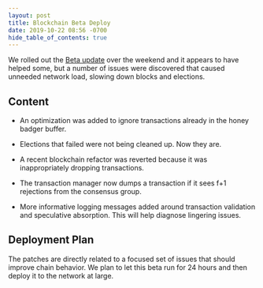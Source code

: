 ```yaml
---
layout: post
title: Blockchain Beta Deploy
date: 2019-10-22 08:56 -0700
hide_table_of_contents: true
---
```


We rolled out the [Beta update](https://docs.helium.com/blog/2019/10/10/beta-deploy) over the
weekend and it appears to have helped some, but a number of issues were discovered that caused
unneeded network load, slowing down blocks and elections.

<!--truncate-->

## Content

- An optimization was added to ignore transactions already in the honey badger buffer.

- Elections that failed were not being cleaned up. Now they are.

- A recent blockchain refactor was reverted because it was inappropriately dropping transactions.

- The transaction manager now dumps a transaction if it sees f+1 rejections from the consensus
  group.

- More informative logging messages added around transaction validation and speculative absorption.
  This will help diagnose lingering issues.

## Deployment Plan

The patches are directly related to a focused set of issues that should improve chain behavior. We
plan to let this beta run for 24 hours and then deploy it to the network at large.
